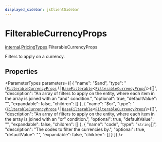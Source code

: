 ```yaml
---
displayed_sidebar: jsClientSidebar
---
```



# FilterableCurrencyProps

[internal](../../internal/modules/internal.internal-1.mdx).[PricingTypes](../../internal-1/modules/internal.internal-1.PricingTypes.mdx).FilterableCurrencyProps

Filters to apply on a currency.

## Properties

<ParameterTypes parameters={[
  {
    "name": "$and",
    "type": "([`FilterableCurrencyProps`](internal.internal-1.PricingTypes.FilterableCurrencyProps.mdx) \\| [`BaseFilterable`](../../DAL/interfaces/internal.internal-1.DAL.BaseFilterable.mdx)<[`FilterableCurrencyProps`](internal.internal-1.PricingTypes.FilterableCurrencyProps.mdx)\\>)[]",
    "description": "An array of filters to apply on the entity, where each item in the array is joined with an \"and\" condition.",
    "optional": true,
    "defaultValue": "",
    "expandable": false,
    "children": []
  },
  {
    "name": "$or",
    "type": "([`FilterableCurrencyProps`](internal.internal-1.PricingTypes.FilterableCurrencyProps.mdx) \\| [`BaseFilterable`](../../DAL/interfaces/internal.internal-1.DAL.BaseFilterable.mdx)<[`FilterableCurrencyProps`](internal.internal-1.PricingTypes.FilterableCurrencyProps.mdx)\\>)[]",
    "description": "An array of filters to apply on the entity, where each item in the array is joined with an \"or\" condition.",
    "optional": true,
    "defaultValue": "",
    "expandable": false,
    "children": []
  },
  {
    "name": "code",
    "type": "`string`[]",
    "description": "The codes to filter the currencies by.",
    "optional": true,
    "defaultValue": "",
    "expandable": false,
    "children": []
  }
]} />
